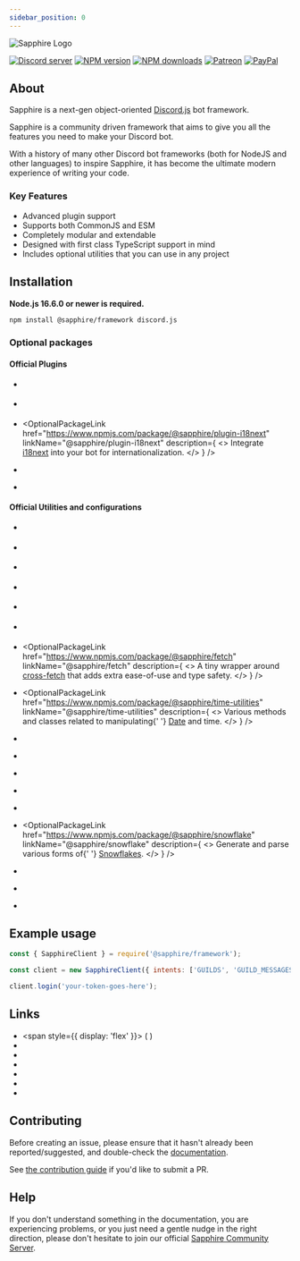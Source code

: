 ```yaml
---
sidebar_position: 0
---
```



<div style={{ textAlign: 'center' }}>

![Sapphire Logo](https://cdn.skyra.pw/gh-assets/sapphire-banner.png)

[![Discord server](https://img.shields.io/discord/737141877803057244?color=5865F2&logo=discord&logoColor=white)](https://sapphirejs.dev/discord)
[![NPM version](https://img.shields.io/npm/v/@sapphire/framework?color=crimson&label=NPM%20Version&logo=npm)](https://www.npmjs.com/package/@favware/graphql-pokemon)
[![NPM downloads](https://img.shields.io/npm/dt/@sapphire/framework.svg?label=NPM%20Downloads&logo=npm)](https://www.npmjs.com/package/@sapphire/framework)
[![Patreon](https://img.shields.io/badge/patreon-donate-brightgreen.svg?label=Patreon&logo=patreon&colorB=F96854&style=flat-square&link=https://sapphirejs.dev/patreon)](https://sapphirejs.dev/patreon)
[![PayPal](https://img.shields.io/badge/paypal-donate-brightgreen.svg?label=Paypal&logo=paypal&colorB=00457C&style=flat-square&link=https://sapphirejs.dev/paypal)](https://sapphirejs.dev/paypal)

</div>

## About

Sapphire is a next-gen object-oriented [Discord.js](https://discord.js.org/) bot framework.

Sapphire is a community driven framework that aims to give you all the features you need to make your Discord bot.

With a history of many other Discord bot frameworks (both for NodeJS and other languages) to inspire Sapphire, it has become the ultimate modern experience of writing your code.

### Key Features

-   Advanced plugin support
-   Supports both CommonJS and ESM
-   Completely modular and extendable
-   Designed with first class TypeScript support in mind
-   Includes optional utilities that you can use in any project

## Installation

**Node.js 16.6.0 or newer is required.**

```bash npm2yarn2pnpm
npm install @sapphire/framework discord.js
```

### Optional packages

#### Official Plugins

-   <OptionalPackageLink
    	href="https://www.npmjs.com/package/@sapphire/plugin-api"
    	linkName="@sapphire/plugin-api"
    	description="Expose a REST API within the same process as your bot."
    />

-   <OptionalPackageLink
    	href="https://www.npmjs.com/package/@sapphire/plugin-editable-commands"
    	linkName="@sapphire/plugin-editable-commands"
    	description="Make it possible to edit your command messages and trigger new commands."
    />

-   <OptionalPackageLink
    	href="https://www.npmjs.com/package/@sapphire/plugin-i18next"
    	linkName="@sapphire/plugin-i18next"
    	description={
    		<>
    			Integrate <a href="https://i18next.com">i18next</a> into your bot for internationalization.
    		</>
    	}
    />

-   <OptionalPackageLink
    	href="https://www.npmjs.com/package/@sapphire/plugin-logger"
    	linkName="@sapphire/plugin-logger"
    	description="Add beautiful stylized logging to your bot."
    />

-   <OptionalPackageLink
    	href="https://www.npmjs.com/package/@sapphire/plugin-subcommands"
    	linkName="@sapphire/plugin-subcommands"
    	description="Add subcommands to your bot."
    />

#### Official Utilities and configurations

-   <OptionalPackageLink
    	href="https://www.npmjs.com/package/@sapphire/cli"
    	linkName="@sapphire/cli"
    	description="CLI to generate a new Sapphire bot, as we as add components to your current one."
    />

-   <OptionalPackageLink
    	href="https://www.npmjs.com/package/@sapphire/utilities"
    	linkName="@sapphire/utilities"
    	description="A plethora of awesome utility functions that are more useful than you can probably imagine."
    />

-   <OptionalPackageLink
    	href="https://www.npmjs.com/package/@sapphire/ts-config"
    	linkName="@sapphire/ts-config"
    	description="Our ts-config. We use it for all Sapphire projects, but it's also a great starting point for your TypeScript Discord bot."
    />

-   <OptionalPackageLink
    	href="https://www.npmjs.com/package/@sapphire/discord-utilities"
    	linkName="@sapphire/discord-utilities"
    	description="Useful utilities for any JavaScript/TypeScript based Discord bot."
    />

-   <OptionalPackageLink
    	href="https://www.npmjs.com/package/@sapphire/discord.js-utilities"
    	linkName="@sapphire/discord.js-utilities"
    	description="Useful utilities for a bot using Discord.JS such as paginated responses, type checks and prompts."
    />

-   <OptionalPackageLink
    	href="https://www.npmjs.com/package/@sapphire/decorators"
    	linkName="@sapphire/decorators"
    	description="Awesome decorators that let you write really clean code."
    />

-   <OptionalPackageLink
    	href="https://www.npmjs.com/package/@sapphire/fetch"
    	linkName="@sapphire/fetch"
    	description={
    		<>
    			A tiny wrapper around <a href="https://npmjs.com/package/cross-fetch">cross-fetch</a> that adds extra ease-of-use and type safety.
    		</>
    	}
    />

-   <OptionalPackageLink
    	href="https://www.npmjs.com/package/@sapphire/time-utilities"
    	linkName="@sapphire/time-utilities"
    	description={
    		<>
    			Various methods and classes related to manipulating{' '}
    			<a href="https://developer.mozilla.org/en-US/docs/Web/JavaScript/Reference/Global_Objects/Date">Date</a> and time.
    		</>
    	}
    />

-   <OptionalPackageLink
    	href="https://www.npmjs.com/package/@sapphire/embed-jsx"
    	linkName="@sapphire/embed-jsx"
    	description="Ever wanted to write your Discord embeds using JSX? Use this library."
    />

-   <OptionalPackageLink
    	href="https://www.npmjs.com/package/@sapphire/eslint-config"
    	linkName="@sapphire/eslint-config"
    	description="Our opinionated ESLint config that we use for all Sapphire projects."
    />

-   <OptionalPackageLink
    	href="https://www.npmjs.com/package/@sapphire/prettier-config"
    	linkName="@sapphire/prettier-config"
    	description="Our opinionated Prettier config that we use for all Sapphire projects."
    />

-   <OptionalPackageLink
    	href="https://www.npmjs.com/package/@sapphire/event-iterator"
    	linkName="@sapphire/event-iterator"
    	description="Turn your event emitter events into async iterators."
    />

-   <OptionalPackageLink
    	href="https://www.npmjs.com/package/@sapphire/ratelimits"
    	linkName="@sapphire/ratelimits"
    	description="Handle ratelimits with efficient bucket strategies."
    />

-   <OptionalPackageLink
    	href="https://www.npmjs.com/package/@sapphire/snowflake"
    	linkName="@sapphire/snowflake"
    	description={
    		<>
    			Generate and parse various forms of{' '}
    			<a href="https://betterprogramming.pub/uuid-generation-snowflake-identifiers-unique-2aed8b1771bc">Snowflakes</a>.
    		</>
    	}
    />

-   <OptionalPackageLink
    	href="https://www.npmjs.com/package/@sapphire/stopwatch"
    	linkName="@sapphire/stopwatch"
    	description="Accurately measure passing time with this stopwatch utility."
    />

-   <OptionalPackageLink
    	href="https://www.npmjs.com/package/@sapphire/type"
    	linkName="@sapphire/type"
    	description="A type detection utility leveraging NodeJS internals."
    />

-   <OptionalPackageLink
    	href="https://www.npmjs.com/package/@sapphire/async-queue"
    	linkName="@sapphire/async-queue"
    	description="Sequential asynchronous lock-based queue for promises."
    />

## Example usage

```js
const { SapphireClient } = require('@sapphire/framework');

const client = new SapphireClient({ intents: ['GUILDS', 'GUILD_MESSAGES'] });

client.login('your-token-goes-here');
```

## Links

-   <span style={{ display: 'flex' }}>
    	<SimpleLink href="https://sapphirejs.dev" linkName="Website" /> (
    	<SimpleLink href="https://github.com/sapphiredev/website" linkName="source" noRightMargin />)
    </span>
-   <SimpleLink href="https://sapphirejs.dev/docs/General/Welcome" linkName="Documentation" />
-   <SimpleLink href="https://sapphirejs.dev/docs/guide" linkName="Guide" />
-   <SimpleLink href="https://sapphirejs.dev/discord" linkName="Sapphire Discord Server" />
-   <SimpleLink href="https://discord.gg/djs" linkName="Discord.js Discord server" />
-   <SimpleLink href="https://discord.gg/discord-developers" linkName="Discord Developers Discord server" />
-   <SimpleLink href="https://github.com/sapphiredev/" linkName="GitHub" />

## Contributing

Before creating an issue, please ensure that it hasn't already been reported/suggested, and double-check the
[documentation](https://sapphirejs.dev/docs/General/Welcome).

See [the contribution guide](https://github.com/sapphiredev/readme/blob/main/CONTRIBUTING.md) if you'd like to submit a PR.

## Help

If you don't understand something in the documentation, you are experiencing problems, or you just need a gentle
nudge in the right direction, please don't hesitate to join our official [Sapphire Community Server](https://sapphirejs.dev/discord).
